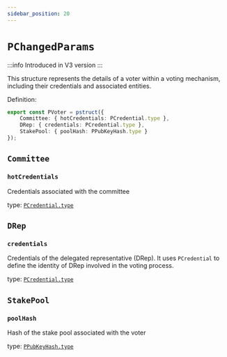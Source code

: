 ```yaml
---
sidebar_position: 20
---
```


# `PChangedParams`

:::info
Introduced in V3 version
:::

This structure represents the details of a voter within a voting mechanism, including their credentials and associated entities. 

Definition:

```ts
export const PVoter = pstruct({
    Committee: { hotCredentials: PCredential.type },
    DRep: { credentials: PCredential.type }, 
    StakePool: { poolHash: PPubKeyHash.type }
});
```

## `Committee`

### `hotCredentials`
Credentials associated with the committee

type: [`PCredential.type`](../../V1/Address/PCredential)

## `DRep`

### `credentials`
Credentials of the delegated representative (DRep). It uses `PCredential` to define the identity of DRep involved in the voting process.

type: [`PCredential.type`](../../V1/Address/PCredential)

## `StakePool`

### `poolHash`
Hash of the stake pool associated with the voter

type: [`PPubKeyHash.type`](../../V1/PubKey/PPubKeyHash)
